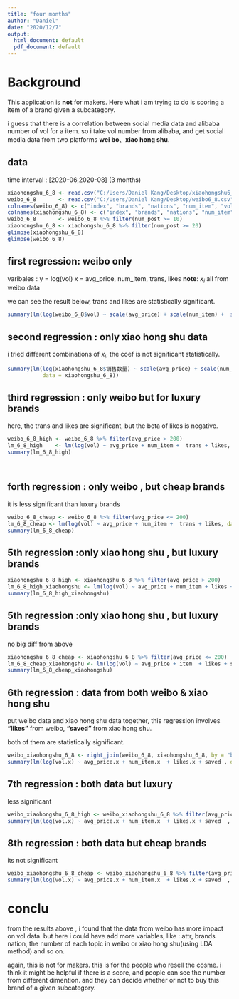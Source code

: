 ---
title: "four months"
author: "Daniel"
date: "2020/12/7"
output:
  html_document: default
  pdf_document: default
---



# Background

This application is **not** for makers. Here what i am trying to do is scoring a item of a brand given a subcategory. 

i guess that there is a correlation between social media data and alibaba number of vol for a item. so i take vol number from alibaba, and get social media data from two platforms **wei bo**、**xiao hong shu**.



## data 

time interval : [2020-06,2020-08] (3 months)

```{r}

xiaohongshu_6_8 <- read.csv("C:/Users/Daniel Kang/Desktop/xiaohongshu6_8.csv",T, encoding = "UTF-8")
weibo_6_8       <- read.csv("C:/Users/Daniel Kang/Desktop/weibo6_8.csv",T, encoding = "UTF-8")
colnames(weibo_6_8) <- c("index", "brands", "nations", "num_item", "vol", "revenue", "avg_price", "num_post", "plat_add", "trans", "reply", "likes")
colnames(xiaohongshu_6_8) <- c("index", "brands", "nations", "num_item", "vol", "revenue", "avg_price", "num_post", "plat_add", "saved", "reply", "likes", "trans")
weibo_6_8       <- weibo_6_8 %>% filter(num_post >= 10)
xiaohongshu_6_8 <- xiaohongshu_6_8 %>% filter(num_post >= 20)
glimpse(xiaohongshu_6_8)
glimpse(weibo_6_8)

```


## first regression: weibo only

varibales : y = log(vol)
            x = avg_price, num_item, trans, likes
**note**: $x_i$ all from weibo data

we can see the result below, trans and likes are statistically significant.
            
```{r}
summary(lm(log(weibo_6_8$vol) ~ scale(avg_price) + scale(num_item) +  scale(trans) + scale(likes), data = weibo_6_8))

```

## second regression : only xiao hong shu data

i tried different combinations of $x_i$, the coef is not significant statistically.
```{r}

summary(lm(log(xiaohongshu_6_8$销售数量) ~ scale(avg_price) + scale(num_item)  + scale(saved), 
           data = xiaohongshu_6_8))


```


## third regression : only weibo but for luxury brands

here, the trans and likes are significant, but the beta of likes is negative.
```{r}

weibo_6_8_high <- weibo_6_8 %>% filter(avg_price > 200) 
lm_6_8_high    <- lm(log(vol) ~ avg_price + num_item +  trans + likes, data = weibo_6_8_high)
summary(lm_6_8_high)




```

## forth regression : only weibo , but cheap brands

it is less significant than luxury brands
```{r}
weibo_6_8_cheap <- weibo_6_8 %>% filter(avg_price <= 200)
lm_6_8_cheap <- lm(log(vol) ~ avg_price + num_item +  trans + likes, data = weibo_6_8_cheap)
summary(lm_6_8_cheap)

```


## 5th regression :only xiao hong shu , but luxury brands

```{r xiaohongshu}
xiaohongshu_6_8_high <- xiaohongshu_6_8 %>% filter(avg_price > 200)
lm_6_8_high_xiaohongshu <- lm(log(vol) ~ avg_price + num_item + likes + num_post, data = xiaohongshu_6_8_high)
summary(lm_6_8_high_xiaohongshu)


```

## 5th regression :only xiao hong shu , but luxury brands

no big diff from above

```{r}

xiaohongshu_6_8_cheap <- xiaohongshu_6_8 %>% filter(avg_price <= 200)
lm_6_8_cheap_xiaohongshu <- lm(log(vol) ~ avg_price + item  + likes + saved + num_post, data = xiaohongshu_6_8_cheap)
summary(lm_6_8_cheap_xiaohongshu)

```


## 6th regression : data from both weibo & xiao hong shu

put weibo data and xiao hong shu data together, this regression involves **"likes"** from weibo, **"saved"** from xiao hong shu.

both of them are statistically significant.

```{r}

weibo_xiaohongshu_6_8 <- right_join(weibo_6_8, xiaohongshu_6_8, by = "brands")[-c(28,29),]
summary(lm(log(vol.x) ~ avg_price.x + num_item.x  + likes.x + saved , data = weibo_xiaohongshu_6_8))


```

## 7th regression : both data but luxury

less significant

```{r}
weibo_xiaohongshu_6_8_high <- weibo_xiaohongshu_6_8 %>% filter(avg_price.x > 200)
summary(lm(log(vol.x) ~ avg_price.x + num_item.x  + likes.x + saved  , data = weibo_xiaohongshu_6_8_high))


```



## 8th regression : both data but cheap brands

its not significant

```{r}
weibo_xiaohongshu_6_8_cheap <- weibo_xiaohongshu_6_8 %>% filter(avg_price.x <= 200)
summary(lm(log(vol.x) ~ avg_price.x + num_item.x  + likes.x + saved  , data = weibo_xiaohongshu_6_8_cheap))
```




# conclu

from the results above , i found that the data from weibo has more impact on vol data. but here i could have add more variables, like : attr, brands nation, the number of each topic in weibo or xiao hong shu(using LDA method) and so on.

again, this is not for makers. this is for the people who resell the cosme. i think it might be helpful if there is a score, and people can see the number from different dimention. and they can decide whether or not to buy this brand of a given subcategory.




















